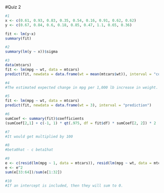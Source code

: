 #Quiz 2


```r
#1
x <- c(0.61, 0.93, 0.83, 0.35, 0.54, 0.16, 0.91, 0.62, 0.62)
y <- c(0.67, 0.84, 0.6, 0.18, 0.85, 0.47, 1.1, 0.65, 0.36)

fit <- lm(y~x)
summary(fit)

```

```r
#2
summary(lm(y ~ x))$sigma
```

```r
#3
data(mtcars)
fit <- lm(mpg ~ wt, data = mtcars)
predict(fit, newdata = data.frame(wt = mean(mtcars$wt)), interval = "confidence")
```

```r
#4
#The estimated expected change in mpg per 1,000 lb increase in weight.

```

```r
#5
fit <- lm(mpg ~ wt, data = mtcars)
predict(fit, newdata = data.frame(wt = 3), interval = "prediction")
```

```r
#6
sumCoef <- summary(fit)$coefficients
(sumCoef[2,1] + c(-1, 1) * qt(.975, df = fit$df) * sumCoef[2, 2]) * 2
```

```r
#7
#It would get multiplied by 100
```

```r
#8
#beta0hat - c beta1hat
```

```r
#9
e <- c(resid(lm(mpg ~ 1, data = mtcars)), resid(lm(mpg ~ wt, data = mtcars)))
e <- e^2
sum(e[33:64])/sum(e[1:32])
```
```r
#10
#If an intercept is included, then they will sum to 0.
```